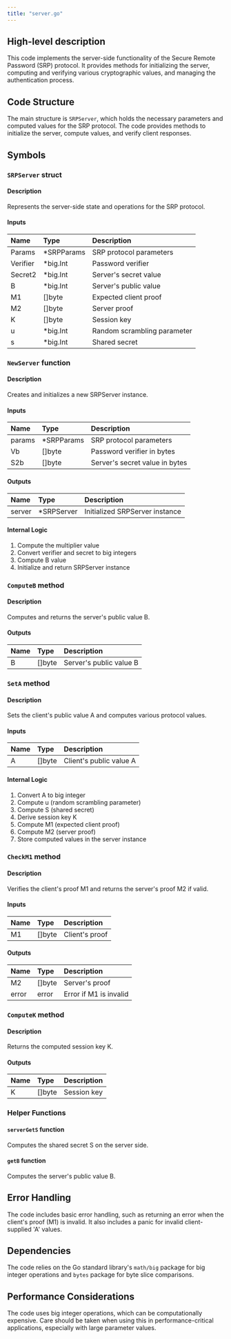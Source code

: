 ```yaml
---
title: "server.go"
---
```


## High-level description
This code implements the server-side functionality of the Secure Remote Password (SRP) protocol. It provides methods for initializing the server, computing and verifying various cryptographic values, and managing the authentication process.

## Code Structure
The main structure is `SRPServer`, which holds the necessary parameters and computed values for the SRP protocol. The code provides methods to initialize the server, compute values, and verify client responses.

## Symbols

### `SRPServer` struct
#### Description
Represents the server-side state and operations for the SRP protocol.

#### Inputs
| Name | Type | Description |
|:-----|:-----|:------------|
| Params | *SRPParams | SRP protocol parameters |
| Verifier | *big.Int | Password verifier |
| Secret2 | *big.Int | Server's secret value |
| B | *big.Int | Server's public value |
| M1 | []byte | Expected client proof |
| M2 | []byte | Server proof |
| K | []byte | Session key |
| u | *big.Int | Random scrambling parameter |
| s | *big.Int | Shared secret |

### `NewServer` function
#### Description
Creates and initializes a new SRPServer instance.

#### Inputs
| Name | Type | Description |
|:-----|:-----|:------------|
| params | *SRPParams | SRP protocol parameters |
| Vb | []byte | Password verifier in bytes |
| S2b | []byte | Server's secret value in bytes |

#### Outputs
| Name | Type | Description |
|:-----|:-----|:------------|
| server | *SRPServer | Initialized SRPServer instance |

#### Internal Logic
1. Compute the multiplier value
2. Convert verifier and secret to big integers
3. Compute B value
4. Initialize and return SRPServer instance

### `ComputeB` method
#### Description
Computes and returns the server's public value B.

#### Outputs
| Name | Type | Description |
|:-----|:-----|:------------|
| B | []byte | Server's public value B |

### `SetA` method
#### Description
Sets the client's public value A and computes various protocol values.

#### Inputs
| Name | Type | Description |
|:-----|:-----|:------------|
| A | []byte | Client's public value A |

#### Internal Logic
1. Convert A to big integer
2. Compute u (random scrambling parameter)
3. Compute S (shared secret)
4. Derive session key K
5. Compute M1 (expected client proof)
6. Compute M2 (server proof)
7. Store computed values in the server instance

### `CheckM1` method
#### Description
Verifies the client's proof M1 and returns the server's proof M2 if valid.

#### Inputs
| Name | Type | Description |
|:-----|:-----|:------------|
| M1 | []byte | Client's proof |

#### Outputs
| Name | Type | Description |
|:-----|:-----|:------------|
| M2 | []byte | Server's proof |
| error | error | Error if M1 is invalid |

### `ComputeK` method
#### Description
Returns the computed session key K.

#### Outputs
| Name | Type | Description |
|:-----|:-----|:------------|
| K | []byte | Session key |

### Helper Functions

#### `serverGetS` function
Computes the shared secret S on the server side.

#### `getB` function
Computes the server's public value B.

## Error Handling
The code includes basic error handling, such as returning an error when the client's proof (M1) is invalid. It also includes a panic for invalid client-supplied 'A' values.

## Dependencies
The code relies on the Go standard library's `math/big` package for big integer operations and `bytes` package for byte slice comparisons.

## Performance Considerations
The code uses big integer operations, which can be computationally expensive. Care should be taken when using this in performance-critical applications, especially with large parameter values.